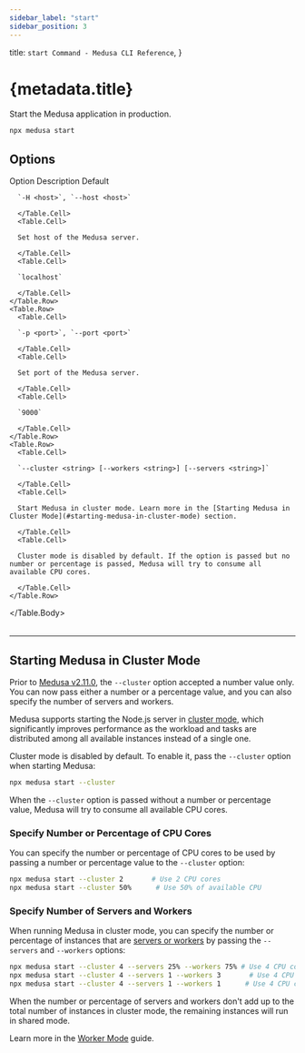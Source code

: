 ```yaml
---
sidebar_label: "start"
sidebar_position: 3
---
```



  title: `start Command - Medusa CLI Reference`,
}

# {metadata.title}

Start the Medusa application in production.

```bash
npx medusa start
```

## Options

<Table>
  <Table.Header>
    <Table.Row>
      <Table.HeaderCell>Option</Table.HeaderCell>
      <Table.HeaderCell>Description</Table.HeaderCell>
      <Table.HeaderCell>Default</Table.HeaderCell>
    </Table.Row>
  </Table.Header>
  <Table.Body>
    <Table.Row>
      <Table.Cell>
      
      `-H <host>`, `--host <host>`
      
      </Table.Cell>
      <Table.Cell>

      Set host of the Medusa server.
      
      </Table.Cell>
      <Table.Cell>

      `localhost`

      </Table.Cell>
    </Table.Row>
    <Table.Row>
      <Table.Cell>
      
      `-p <port>`, `--port <port>`
      
      </Table.Cell>
      <Table.Cell>

      Set port of the Medusa server.
      
      </Table.Cell>
      <Table.Cell>

      `9000`

      </Table.Cell>
    </Table.Row>
    <Table.Row>
      <Table.Cell>
      
      `--cluster <string> [--workers <string>] [--servers <string>]`
      
      </Table.Cell>
      <Table.Cell>

      Start Medusa in cluster mode. Learn more in the [Starting Medusa in Cluster Mode](#starting-medusa-in-cluster-mode) section.
      
      </Table.Cell>
      <Table.Cell>

      Cluster mode is disabled by default. If the option is passed but no number or percentage is passed, Medusa will try to consume all available CPU cores.

      </Table.Cell>
    </Table.Row>
  </Table.Body>
</Table>

---

## Starting Medusa in Cluster Mode

<Note>

Prior to [Medusa v2.11.0](https://github.com/medusajs/medusa/releases/tag/v2.11.0), the `--cluster` option accepted a number value only. You can now pass either a number or a percentage value, and you can also specify the number of servers and workers.

</Note>

Medusa supports starting the Node.js server in [cluster mode](https://expressjs.com/en/advanced/best-practice-performance.html#run-your-app-in-a-cluster), which significantly improves performance as the workload and tasks are distributed among all available instances instead of a single one.

Cluster mode is disabled by default. To enable it, pass the `--cluster` option when starting Medusa:

```bash
npx medusa start --cluster
```

When the `--cluster` option is passed without a number or percentage value, Medusa will try to consume all available CPU cores.

### Specify Number or Percentage of CPU Cores

You can specify the number or percentage of CPU cores to be used by passing a number or percentage value to the `--cluster` option:

```bash
npx medusa start --cluster 2       # Use 2 CPU cores
npx medusa start --cluster 50%      # Use 50% of available CPU
```

### Specify Number of Servers and Workers

When running Medusa in cluster mode, you can specify the number or percentage of instances that are [servers or workers](!docs!/learn/production/worker-mode) by passing the `--servers` and `--workers` options:

```bash
npx medusa start --cluster 4 --servers 25% --workers 75% # Use 4 CPU cores, with 25% as servers and 75% as workers
npx medusa start --cluster 4 --servers 1 --workers 3       # Use 4 CPU cores, with 1 as server and 3 as workers
npx medusa start --cluster 4 --servers 1 --workers 1      # Use 4 CPU cores, with 1 as server and 1 as worker (the remaining 2 will run in shared mode)
```

When the number or percentage of servers and workers don't add up to the total number of instances in cluster mode, the remaining instances will run in shared mode.

<Note>

Learn more in the [Worker Mode](!docs!/learn/production/worker-mode) guide.

</Note>